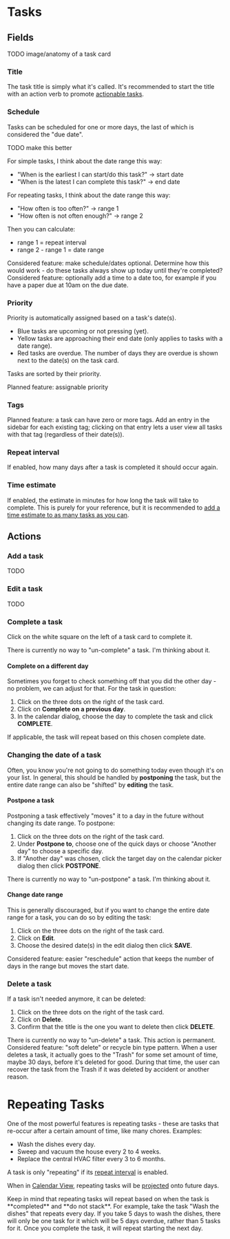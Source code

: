 
# Tasks

## Fields

TODO image/anatomy of a task card

### Title

The task title is simply what it's called. It's recommended to start the title with an action verb to promote
[actionable tasks](./recommendations#tasks-should-be-actionable).

### Schedule

Tasks can be scheduled for one or more days, the last of which is considered the "due date".

<Callout type="todo">TODO make this better</Callout>

For simple tasks, I think about the date range this way:

- "When is the earliest I can start/do this task?" -> start date
- "When is the latest I can complete this task?" -> end date

For repeating tasks, I think about the date range this way:

- "How often is too often?" -> range 1
- "How often is not often enough?" -> range 2

Then you can calculate:

- range 1 = repeat interval
- range 2 - range 1 = date range

<Callout type="info">
  Considered feature: make schedule/dates optional. Determine how this would
  work - do these tasks always show up today until they're completed?
</Callout>

<Callout type="info">
  Considered feature: optionally add a time to a date too, for example if you
  have a paper due at 10am on the due date.
</Callout>

### Priority

Priority is automatically assigned based on a task's date(s).

- Blue tasks are upcoming or not pressing (yet).
- Yellow tasks are approaching their end date (only applies to tasks with a date range).
- Red tasks are overdue. The number of days they are overdue is shown next to the date(s) on the task card.

Tasks are sorted by their priority.

<Callout type="info">Planned feature: assignable priority</Callout>

### Tags

<Callout type="info">
  Planned feature: a task can have zero or more tags. Add an entry in the
  sidebar for each existing tag; clicking on that entry lets a user view all
  tasks with that tag (regardless of their date(s)).
</Callout>

### Repeat interval

If enabled, how many days after a task is completed it should occur again.

### Time estimate

If enabled, the estimate in minutes for how long the task will take to complete. This is purely for your reference,
but it is recommended to [add a time estimate to as many tasks as you can](./recommendations#use-time-estimates).

## Actions

### Add a task

TODO

### Edit a task

TODO

### Complete a task

Click on the white square on the left of a task card to complete it.

<Callout type="warning">
  There is currently no way to "un-complete" a task. I'm thinking about it.
</Callout>

#### Complete on a different day

Sometimes you forget to check something off that you did the other day - no problem, we can adjust for that.
For the task in question:

1. Click on the three dots on the right of the task card.
1. Click on **Complete on a previous day**.
1. In the calendar dialog, choose the day to complete the task and click **COMPLETE**.

If applicable, the task will repeat based on this chosen complete date.

### Changing the date of a task

Often, you know you're not going to do something today even though it's on your list. In general, this should be
handled by **postponing** the task, but the entire date range can also be "shifted" by **editing** the task.

#### Postpone a task

Postponing a task effectively "moves" it to a day in the future without changing its date range. To postpone:

1. Click on the three dots on the right of the task card.
1. Under **Postpone to**, choose one of the quick days or choose "Another day" to choose a specific day.
1. If "Another day" was chosen, click the target day on the calendar picker dialog then click **POSTPONE**.

<Callout type="warning">
  There is currently no way to "un-postpone" a task. I'm thinking about it.
</Callout>

#### Change date range

This is generally discouraged, but if you want to change the entire date range for a task, you can do so by editing the task:

1. Click on the three dots on the right of the task card.
1. Click on **Edit**.
1. Choose the desired date(s) in the edit dialog then click **SAVE**.

<Callout type="info">
  Considered feature: easier "reschedule" action that keeps the number of days
  in the range but moves the start date.
</Callout>

### Delete a task

If a task isn't needed anymore, it can be deleted:

1. Click on the three dots on the right of the task card.
1. Click on **Delete**.
1. Confirm that the title is the one you want to delete then click **DELETE**.

<Callout type="warning">
  There is currently no way to "un-delete" a task. This action is permanent.
</Callout>

<Callout type="info">
  Considered feature: "soft delete" or recycle bin type pattern. When a user
  deletes a task, it actually goes to the "Trash" for some set amount of time,
  maybe 30 days, before it's deleted for good. During that time, the user can
  recover the task from the Trash if it was deleted by accident or another
  reason.
</Callout>

# Repeating Tasks

One of the most powerful features is repeating tasks - these are tasks that re-occur after a
certain amount of time, like many chores. Examples:

- Wash the dishes every day.
- Sweep and vacuum the house every 2 to 4 weeks.
- Replace the central HVAC filter every 3 to 6 months.

A task is only "repeating" if its [repeat interval](#repeat-interval) is enabled.

When in [Calendar View](./views#calendar-view), repeating tasks will be [projected](./views#projected-repeating-tasks) onto
future days.

<Callout type="info">
  Keep in mind that repeating tasks will repeat based on when the task is
  **completed** and **do not stack**. For example, take the task "Wash the
  dishes" that repeats every day. If you take 5 days to wash the dishes, there
  will only be one task for it which will be 5 days overdue, rather than 5 tasks
  for it. Once you complete the task, it will repeat starting the next day.
</Callout>
